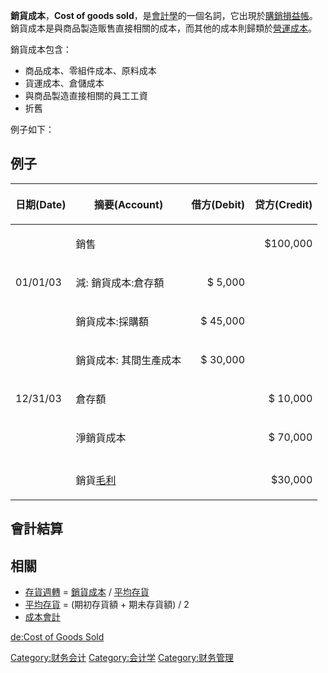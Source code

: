 {{会计}}
'''銷貨成本'''，'''Cost of goods sold'''，是[[會計學|會計學]]的一個名詞，它出現於[[購銷損益帳|購銷損益帳]]。銷貨成本是與商品製造販售直接相關的成本，而其他的成本則歸類於[[營運成本|營運成本]]。

銷貨成本包含：
* 商品成本、零組件成本、原料成本
* 貨運成本、倉儲成本
* 與商品製造直接相關的員工工資
* 折舊
例子如下：

==例子==
{| class="wikitable"  
|-
! 日期(Date)
! 摘要(Account)
! 借方(Debit)
! 贷方(Credit)
|-
| 
| 銷售
| 
| align="right"|$100,000
|-
| 01/01/03
| 減: 銷貨成本:倉存額 
| align="right"|$ 5,000
| 
|-
|
| 銷貨成本:採購額
| align="right"|$ 45,000
| 
|-
|
| 銷貨成本: 其間生產成本
| align="right"|$ 30,000
| 
|-
| 12/31/03
| 倉存額
| 
| align="right"|$ 10,000
|-
| 
| 淨銷貨成本
| 
| align="right"|$ 70,000
|-
|-
| 
| 銷貨[[毛利|毛利]]
| 
| align="right" border="1"| $30,000
|}
<!--
<pre>
[[銷售|銷售]]---------------------- $100,000
[[銷貨成本|銷貨成本]]: 
   倉存額 01/01/03----- $ 5,000
   採購額--------------- 45,000
   其間生產成本---------- 30,000
                        _______
                                 80,000
  減: 倉存額 12/31/03------------ 10,000
                               _________

  淨銷貨成本--------------------- 70,000
                               _________

銷貨[[毛利|毛利]]-------------------- $30,000
                               =========
</pre>

另外，由於不同的[[成本|成本]][[計算|計算]]方法，例如[[先進先出和後進先出會計法|先進先出和後進先出會計法]]，可以令是期銷貨成本，及[[利潤|利潤]]金額不同。
-->
==會計結算==
{{會計結算|中文}}
==相關==
* [[存貨週轉|存貨週轉]] = [[銷貨成本|銷貨成本]] / [[平均存貨|平均存貨]]
* [[平均存貨|平均存貨]] = (期初存貨額 + 期未存貨額) / 2
* [[成本會計|成本會計]]
{{會計用語}}
[[Category:财务会计|Category:财务会计]]
[[Category:会计学|Category:会计学]]
[[Category:财务管理|Category:财务管理]]

[[de:Cost_of_Goods_Sold|de:Cost of Goods Sold]]